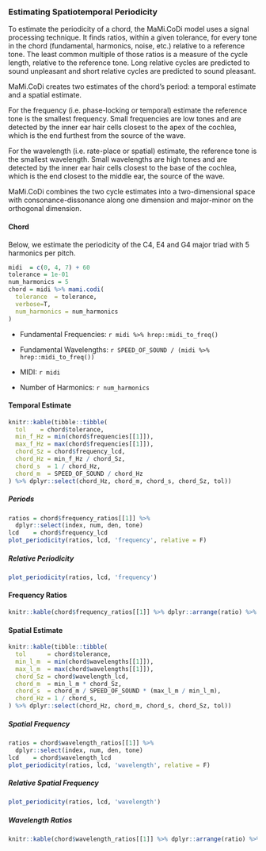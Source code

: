 ### Estimating Spatiotemporal Periodicity

To estimate the periodicity of a chord, the MaMi.CoDi model uses a signal 
processing technique. It finds ratios, within a given tolerance, 
for every tone in the chord (fundamental, harmonics, noise, etc.) relative to 
a reference tone. The least common multiple of those ratios is a measure of the 
cycle length, relative to the reference tone. Long relative cycles are predicted 
to sound unpleasant and short relative cycles are predicted to sound pleasant. \

MaMi.CoDi creates two estimates of the chord's period: a temporal estimate and 
a spatial estimate.\

For the frequency (i.e. phase-locking or temporal) estimate the reference tone is the 
smallest frequency. Small frequencies are low tones and are detected by the inner 
ear hair cells closest to the apex of the cochlea, which is the end furthest from
the source of the wave.\

For the wavelength (i.e. rate-place or spatial) estimate, the reference tone is the 
smallest wavelength. Small wavelengths are high tones and are detected by the 
inner ear hair cells closest to the base of the cochlea, which is the end closest 
to the middle ear, the source of the wave. \

MaMi.CoDi combines the two cycle estimates into a two-dimensional space with 
consonance-dissonance along one dimension and major-minor on the orthogonal dimension.

#### Chord

Below, we estimate the periodicity of the C4, E4 and 
G4 major triad with 5 harmonics per pitch.

```r
midi  = c(0, 4, 7) + 60
tolerance = 1e-01
num_harmonics = 5
chord = midi %>% mami.codi(
  tolerance  = tolerance,
  verbose=T,
  num_harmonics = num_harmonics
)

```

* Fundamental Frequencies: `r midi %>% hrep::midi_to_freq()`\

* Fundamental Wavelengths: `r SPEED_OF_SOUND / (midi %>% hrep::midi_to_freq())`\

* MIDI: `r midi`\

* Number of Harmonics: `r num_harmonics`

#### Temporal Estimate
```r
knitr::kable(tibble::tibble(
  tol    = chord$tolerance,
  min_f_Hz = min(chord$frequencies[[1]]),
  max_f_Hz = max(chord$frequencies[[1]]),
  chord_Sz = chord$frequency_lcd,
  chord_Hz = min_f_Hz / chord_Sz,
  chord_s  = 1 / chord_Hz,
  chord_m  = SPEED_OF_SOUND / chord_Hz
) %>% dplyr::select(chord_Hz, chord_m, chord_s, chord_Sz, tol))
```

##### Periods

```r
ratios = chord$frequency_ratios[[1]] %>% 
  dplyr::select(index, num, den, tone)
lcd    = chord$frequency_lcd
plot_periodicity(ratios, lcd, 'frequency', relative = F)
```

##### Relative Periodicity

```r
plot_periodicity(ratios, lcd, 'frequency')
```

#### Frequency Ratios
```r
knitr::kable(chord$frequency_ratios[[1]] %>% dplyr::arrange(ratio) %>% dplyr::select(-pseudo_ratio))
```

#### Spatial Estimate
```r
knitr::kable(tibble::tibble(
  tol      = chord$tolerance,
  min_l_m  = min(chord$wavelengths[[1]]),
  max_l_m  = max(chord$wavelengths[[1]]),
  chord_Sz = chord$wavelength_lcd,
  chord_m  = min_l_m * chord_Sz,
  chord_s  = chord_m / SPEED_OF_SOUND * (max_l_m / min_l_m),
  chord_Hz = 1 / chord_s,
) %>% dplyr::select(chord_Hz, chord_m, chord_s, chord_Sz, tol))
```

##### Spatial Frequency

```r
ratios = chord$wavelength_ratios[[1]] %>%
  dplyr::select(index, num, den, tone)
lcd    = chord$wavelength_lcd
plot_periodicity(ratios, lcd, 'wavelength', relative = F)
```

##### Relative Spatial Frequency

```r
plot_periodicity(ratios, lcd, 'wavelength')
```

##### Wavelength Ratios
```r
knitr::kable(chord$wavelength_ratios[[1]] %>% dplyr::arrange(ratio) %>% dplyr::select(-pseudo_ratio))
```
